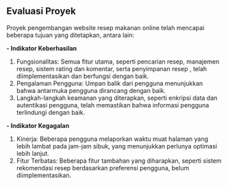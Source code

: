 ## Evaluasi Proyek

Proyek pengembangan website resep makanan online telah mencapai beberapa tujuan yang ditetapkan, antara lain:

**- Indikator Keberhasilan**

1. Fungsionalitas: Semua fitur utama, seperti pencarian resep, manajemen resep, sistem rating dan komentar, serta penyimpanan resep , telah diimplementasikan dan berfungsi dengan baik.
2. Pengalaman Pengguna: Umpan balik dari pengguna menunjukkan bahwa antarmuka pengguna dirancang dengan baik.
3. Langkah-langkah keamanan yang diterapkan, seperti enkripsi data dan autentikasi pengguna, telah memastikan bahwa informasi pengguna terlindungi dengan baik.

**- Indikator Kegagalan** 

1. Kinerja: Beberapa pengguna melaporkan waktu muat halaman yang lebih lambat pada jam-jam sibuk, yang menunjukkan perlunya optimasi lebih lanjut.
2. Fitur Terbatas: Beberapa fitur tambahan yang diharapkan, seperti sistem rekomendasi resep berdasarkan preferensi pengguna, belum diimplementasikan.
